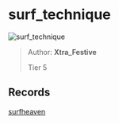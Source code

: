 
# surf_technique

![surf_technique](https://raw.githubusercontent.com/Sayt123/SurfMapPics/Maps-and-bonuses/csgo/surf_technique.jpg)

> Author: **Xtra_Festive**
>
> Tier 5

## Records

[surfheaven](https://surfheaven.eu/map/surf_technique)
